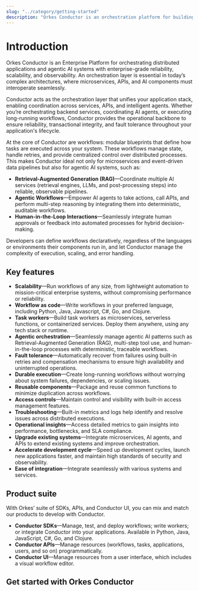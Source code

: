 ```yaml
---
slug: "../category/getting-started"
description: "Orkes Conductor is an orchestration platform for building distributed applications in any language. Get started on how to use Conductor, including its core concepts, installation, and more. "
---
```



# Introduction

Orkes Conductor is an Enterprise Platform for orchestrating distributed applications and agentic AI systems with enterprise-grade reliability, scalability, and observability. An orchestration layer is essential in today’s complex architectures, where microservices, APIs, and AI components must interoperate seamlessly.

Conductor acts as the orchestration layer that unifies your application stack, enabling coordination across services, APIs, and intelligent agents. Whether you’re orchestrating backend services, coordinating AI agents, or executing long-running workflows, Conductor provides the operational backbone to ensure reliability, transactional integrity, and fault tolerance throughout your application's lifecycle.

At the core of Conductor are workflows: modular blueprints that define how tasks are executed across your system. These workflows manage state, handle retries, and provide centralized control over distributed processes. This makes Conductor ideal not only for microservices and event-driven data pipelines but also for agentic AI systems, such as:

- **Retrieval-Augmented Generation (RAG)**—Coordinate multiple AI services (retrieval engines, LLMs, and post-processing steps) into reliable, observable pipelines.
- **Agentic Workflows**—Empower AI agents to take actions, call APIs, and perform multi-step reasoning by integrating them into deterministic, auditable workflows.
- **Human-in-the-Loop Interactions**—Seamlessly integrate human approvals or feedback into automated processes for hybrid decision-making.

Developers can define workflows declaratively, regardless of the languages or environments their components run in, and let Conductor manage the complexity of execution, scaling, and error handling.

## Key features

- **Scalability**—Run workflows of any size, from lightweight automation to mission-critical enterprise systems, without compromising performance or reliability.
- **Workflow as code**—Write workflows in your preferred language, including Python, Java, Javascript, C#, Go, and Clojure.
- **Task workers**—Build task workers as microservices, serverless functions, or containerized services. Deploy them anywhere, using any tech stack or runtime.
- **Agentic orchestration**—Seamlessly manage agentic AI patterns such as Retrieval-Augmented Generation (RAG), multi-step tool use, and human-in-the-loop processes with deterministic, traceable workflows.
- **Fault tolerance**—Automatically recover from failures using built-in retries and compensation mechanisms to ensure high availability and uninterrupted operations.
- **Durable execution**—Create long-running workflows without worrying about system failures, dependencies, or scaling issues.
- **Reusable components**—Package and reuse common functions to minimize duplication across workflows.
- **Access controls**—Maintain control and visibility with built-in access management features.
- **Troubleshooting**—Built-in metrics and logs help identify and resolve issues across distributed executions.
- **Operational insights**—Access detailed metrics to gain insights into performance, bottlenecks, and SLA compliance.
- **Upgrade existing systems**—Integrate microservices, AI agents, and APIs to extend existing systems and improve orchestration.
- **Accelerate development cycle**—Speed up development cycles, launch new applications faster, and maintain high standards of security and observability.
- **Ease of integration**—Integrate seamlessly with various systems and services.

## Product suite
With Orkes’ suite of SDKs, APIs, and Conductor UI, you can mix and match our products to develop with Conductor.
* **Conductor SDKs**—Manage, test, and deploy workflows; write workers;  or integrate Conductor into your applications. Available in Python, Java, JavaScript, C#, Go, and Clojure.
* **Conductor APIs**—Manage resources (workflows, tasks, applications, users, and so on) programmatically.
* **Conductor UI**—Manage resources from a user interface, which includes a visual workflow editor.

## Get started with Orkes Conductor

<DocCardList items={useCurrentSidebarCategory().items} />
